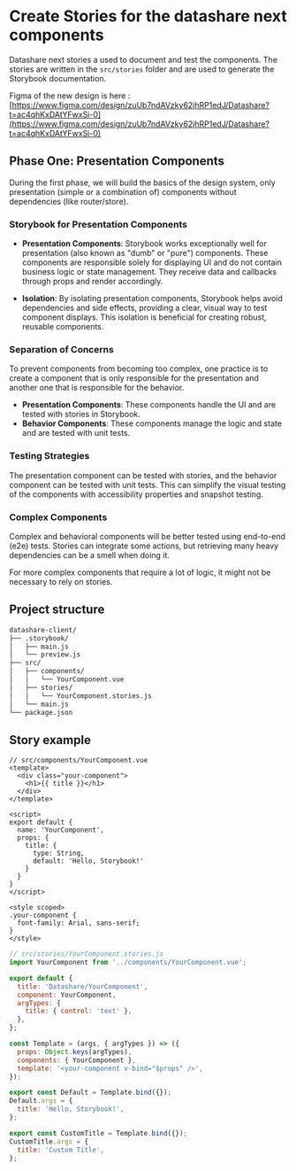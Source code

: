 # Create Stories for the datashare next components

Datashare next stories a used to document and test the components. The stories are written in the `src/stories` folder and are used to generate the Storybook documentation.

Figma of the new design is here : [https://www.figma.com/design/zuUb7ndAVzky62jhRP1edJ/Datashare?t=ac4qhKxDAtYFwxSi-0](https://www.figma.com/design/zuUb7ndAVzky62jhRP1edJ/Datashare?t=ac4qhKxDAtYFwxSi-0)

## Phase One: Presentation Components

During the first phase, we will build the basics of the design system, only presentation (simple or a combination of) components without dependencies (like router/store).

### Storybook for Presentation Components
- **Presentation Components**: Storybook works exceptionally well for presentation (also known as "dumb" or "pure") components. These components are responsible solely for displaying UI and do not contain business logic or state management. They receive data and callbacks through props and render accordingly.

- **Isolation**: By isolating presentation components, Storybook helps avoid dependencies and side effects, providing a clear, visual way to test component displays. This isolation is beneficial for creating robust, reusable components.

### Separation of Concerns

To prevent components from becoming too complex, one practice is to create a component that is only responsible for the presentation and another one that is responsible for the behavior.

- **Presentation Components**: These components handle the UI and are tested with stories in Storybook.
- **Behavior Components**: These components manage the logic and state and are tested with unit tests.

### Testing Strategies

The presentation component can be tested with stories, and the behavior component can be tested with unit tests. This can simplify the visual testing of the components with accessibility properties and snapshot testing.

### Complex Components

Complex and behavioral components will be better tested using end-to-end (e2e) tests. Stories can integrate some actions, but retrieving many heavy dependencies can be a smell when doing it. 

For more complex components that require a lot of logic, it might not be necessary to rely on stories.

## Project structure

```sh
datashare-client/
├── .storybook/
│   ├── main.js
│   └── preview.js
├── src/
│   ├── components/
│   │   └── YourComponent.vue
│   ├── stories/
│   │   └── YourComponent.stories.js
│   └── main.js
└── package.json
```

## Story example 

```vue
// src/components/YourComponent.vue
<template>
  <div class="your-component">
    <h1>{{ title }}</h1>
  </div>
</template>

<script>
export default {
  name: 'YourComponent',
  props: {
    title: {
      type: String,
      default: 'Hello, Storybook!'
    }
  }
}
</script>

<style scoped>
.your-component {
  font-family: Arial, sans-serif;
}
</style>
```

```js
// src/stories/YourComponent.stories.js
import YourComponent from '../components/YourComponent.vue';

export default {
  title: 'Datashare/YourComponent',
  component: YourComponent,
  argTypes: {
    title: { control: 'text' },
  },
};

const Template = (args, { argTypes }) => ({
  props: Object.keys(argTypes),
  components: { YourComponent },
  template: '<your-component v-bind="$props" />',
});

export const Default = Template.bind({});
Default.args = {
  title: 'Hello, Storybook!',
};

export const CustomTitle = Template.bind({});
CustomTitle.args = {
  title: 'Custom Title',
};
```
